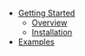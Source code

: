 - [Getting Started](/docs)
  - [Overview](/docs)
  - [Installation](/docs/installation)
- [Examples](/docs/examples)
